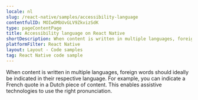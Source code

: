 ```yaml
---
locale: nl
slug: /react-native/samples/accessibility-language
contentfulID: MOIwOMbUvGLV9ZkvizSdK
type: pageContentPage
title: Accessibility language on React Native
shortDescription: When content is written in multiple languages, foreign words should ideally be indicated in their respective language.
platformFilter: React Native
layout: Layout - Code samples
tag: React Native code sample
---
```


When content is written in multiple languages, foreign words should ideally be indicated in their respective language. For example, you can indicate a French quote in a Dutch piece of content. This enables assistive technologies to use the right pronunciation.

<CodeSample id="accessibility-language" locale="nl" platform="react native"/>